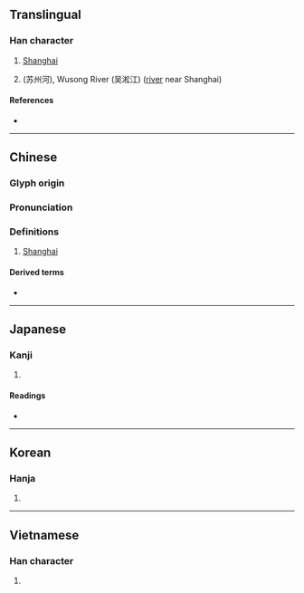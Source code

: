 {{also|沪}}
{{character info/new}}
==Translingual==

===Han character===
{{Han char|rn=85|rad=水|as=11|sn=14|four=33117|canj=EHSU,EISU|ids=⿰氵扈}}

# [[Shanghai]]
# {{w|Suzhou Creek}} (苏州河), Wusong River (吴淞江) ([[river]] near Shanghai)

====References====
* {{Han ref|kx=0643.260|dkj=18072|dj=1051.070|hdz=31731.060|uh=6EEC|ud=28396|bh=BAAD|bd=47789}}

----

==Chinese==
{{zh-forms|s=沪}}

===Glyph origin===
{{Han etym}}

===Pronunciation===
{{zh-pron
|m=hù
|c=wu6
|h=pfs=
|md=
|mn=qz:hǒ͘/tw,xm,zz:hō͘
|w=
|mc=y
|oc=y
|cat=n
}}

===Definitions===
{{zh-hanzi}}

# [[Shanghai]]
#: {{zh-x|^滬語|Shanghainese}}

====Derived terms====
* {{zh-l|滬瀆}}

----

==Japanese==

===Kanji===
{{ja-kanji|grade=|rs=水11}}

# {{defn|lang=ja|sort=水11}}

====Readings====
* {{ja-readings|on=[[こ]] (ko)|kun=[[えり]] (eri), [[あじろ]] (ajiro)}}

----

==Korean==

===Hanja===
{{ko-hanja|hangeul=호|eumhun=|rv=ho|mr=ho|y=ho}}

# {{defn|lang=ko|sort=水11}}

----

==Vietnamese==

===Han character===
{{vi-hantu|[[hộ]], [[hỗ]]|rs=水11}}

# {{defn|lang=vi|sort=水11}}